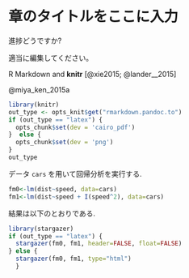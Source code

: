 \mainmatter

# 章のタイトルをここに入力

進捗どうですか?

適当に編集してください。

R Markdown and **knitr** [@xie2015; @lander__2015]

@miya_ken_2015a

```r
library(knitr)
out_type <- opts_knit$get("rmarkdown.pandoc.to")
if (out_type == "latex") {
  opts_chunk$set(dev = 'cairo_pdf')
}  else {
  opts_chunk$set(dev = 'png')
}
out_type
```

データ `cars` を用いて回帰分析\index{かいきぶんせき@回帰分析}を実行する. 
```r
fm0<-lm(dist~speed, data=cars) 
fm1<-lm(dist~speed + I(speed^2), data=cars) 
```

結果は以下のとおりである.

```r
library(stargazer)
if (out_type == "latex") {
  stargazer(fm0, fm1, header=FALSE, float=FALSE)
} else {
  stargazer(fm0, fm1, type="html")
  }
```
